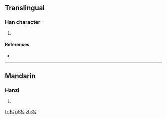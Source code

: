 ==Translingual==

===Han character===
{{Han char|rn=75|rad=木|as=03|sn=7|four=|canj=木弓 (DN)|ids=⿰[[木]][[弓]]}}

# {{defn|Han|sort=木03}}

====References====
* {{Han ref|kx=0512.070|dkj=14475|hdz=21162.050|uh=675B|ud=26459}}

----

==Mandarin==

===Hanzi===
{{cmn-hanzi|pin=[[gōng]] ([[gong1]])|wg=kung<sup>1</sup>}}

# {{defn|lang=cmn|sort=木03}}

[[fr:杛]]
[[pl:杛]]
[[zh:杛]]